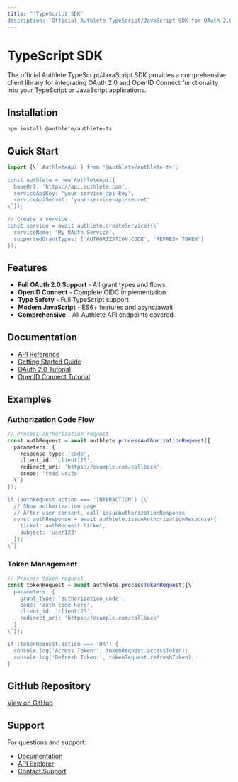 ```yaml
---
title: "'TypeScript SDK'
description: 'Official Authlete TypeScript/JavaScript SDK for OAuth 2.0 and OpenID Connect'"
---
```


# TypeScript SDK

The official Authlete TypeScript/JavaScript SDK provides a comprehensive client library for integrating OAuth 2.0 and OpenID Connect functionality into your TypeScript or JavaScript applications.

## Installation

```bash
npm install @authlete/authlete-ts
```

## Quick Start

```typescript
import {\` AuthleteApi } from '@authlete/authlete-ts';

const authlete = new AuthleteApi({
  baseUrl: 'https://api.authlete.com',
  serviceApiKey: 'your-service-api-key',
  serviceApiSecret: 'your-service-api-secret'
\`});

// Create a service
const service = await authlete.createService({\`
  serviceName: 'My OAuth Service',
  supportedGrantTypes: ['AUTHORIZATION_CODE', 'REFRESH_TOKEN']
});
```

## Features

- **Full OAuth 2.0 Support** - All grant types and flows
- **OpenID Connect** - Complete OIDC implementation
- **Type Safety** - Full TypeScript support
- **Modern JavaScript** - ES6+ features and async/await
- **Comprehensive** - All Authlete API endpoints covered

## Documentation

- [API Reference](/api-reference)
- [Getting Started Guide](/getting-started)
- [OAuth 2.0 Tutorial](/tutorials/oauth-tutorial)
- [OpenID Connect Tutorial](/tutorials/oidc-tutorial)

## Examples

### Authorization Code Flow

```typescript
// Process authorization request
const authRequest = await authlete.processAuthorizationRequest({
  parameters: {
    response_type: 'code',
    client_id: 'client123',
    redirect_uri: 'https://example.com/callback',
    scope: 'read write'
  \`}
});

if (authRequest.action === 'INTERACTION') {\`
  // Show authorization page
  // After user consent, call issueAuthorizationResponse
  const authResponse = await authlete.issueAuthorizationResponse({
    ticket: authRequest.ticket,
    subject: 'user123'
  });
\`}
```

### Token Management

```typescript
// Process token request
const tokenRequest = await authlete.processTokenRequest({\`
  parameters: {
    grant_type: 'authorization_code',
    code: 'auth_code_here',
    client_id: 'client123',
    redirect_uri: 'https://example.com/callback'
  }
\`});

if (tokenRequest.action === 'OK') {
  console.log('Access Token:', tokenRequest.accessToken);
  console.log('Refresh Token:', tokenRequest.refreshToken);
}
```

## GitHub Repository

[View on GitHub](https://github.com/authlete/authlete-ts)

## Support

For questions and support:
- [Documentation](/reference/knowledge-base)
- [API Explorer](/tools/api-explorer)
- [Contact Support](https://www.authlete.com/contact/)
